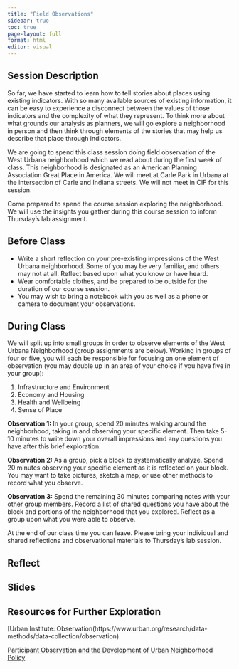 ```yaml
---
title: "Field Observations"
sidebar: true
toc: true
page-layout: full
format: html
editor: visual
---
```


## Session Description

So far, we have started to learn how to tell stories about places using existing indicators. With so many available sources of existing information, it can be easy to experience a disconnect between the values of those indicators and the complexity of what they represent. To think more about what grounds our analysis as planners, we will go explore a neighborhood in person and then think through elements of the stories that may help us describe that place through indicators.

We are going to spend this class session doing field observation of the West Urbana neighborhood which we read about during the first week of class. This neighborhood is designated as an American Planning Association Great Place in America. We will meet at Carle Park in Urbana at the intersection of Carle and Indiana streets. We will not meet in CIF for this session.

Come prepared to spend the course session exploring the neighborhood. We will use the insights you gather during this course session to inform Thursday's lab assignment.

## Before Class

-   Write a short reflection on your pre-existing impressions of the West Urbana neighborhood. Some of you may be very familiar, and others may not at all. Reflect based upon what you know or have heard.
-   Wear comfortable clothes, and be prepared to be outside for the duration of our course session.
-   You may wish to bring a notebook with you as well as a phone or camera to document your observations.

## During Class

We will split up into small groups in order to observe elements of the West Urbana Neighborhood (group assignments are below). Working in groups of four or five, you will each be responsible for focusing on one element of observation (you may double up in an area of your choice if you have five in your group):

1.  Infrastructure and Environment
2.  Economy and Housing
3.  Health and Wellbeing
4.  Sense of Place

**Observation 1:** In your group, spend 20 minutes walking around the neighborhood, taking in and observing your specific element. Then take 5-10 minutes to write down your overall impressions and any questions you have after this brief exploration.

**Observation 2:** As a group, pick a block to systematically analyze. Spend 20 minutes observing your specific element as it is reflected on your block. You may want to take pictures, sketch a map, or use other methods to record what you observe.

**Observation 3:** Spend the remaining 30 minutes comparing notes with your other group members. Record a list of shared questions you have about the block and portions of the neighborhood that you explored. Reflect as a group upon what you were able to observe.

At the end of our class time you can leave. Please bring your individual and shared reflections and observational materials to Thursday's lab session.

## Reflect

## Slides

## Resources for Further Exploration

\[Urban Institute: Observation(https://www.urban.org/research/data-methods/data-collection/observation)

[Participant Observation and the Development of Urban Neighborhood Policy](https://files.eric.ed.gov/fulltext/ED068597.pdf)
